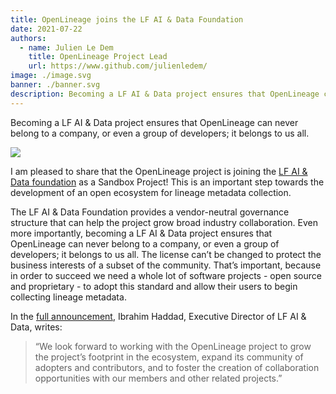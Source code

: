 ```yaml
---
title: OpenLineage joins the LF AI & Data Foundation
date: 2021-07-22
authors: 
  - name: Julien Le Dem
    title: OpenLineage Project Lead
    url: https://www.github.com/julienledem/
image: ./image.svg
banner: ./banner.svg
description: Becoming a LF AI & Data project ensures that OpenLineage can never belong to a company, or even a group of developers; it belongs to us all.
---
```

Becoming a LF AI & Data project ensures that OpenLineage can never belong to a company, or even a group of developers; it belongs to us all.

![](./banner.svg#banner)

<!--truncate-->

I am pleased to share that the OpenLineage project is joining the [LF AI & Data foundation](https://lfaidata.foundation) as a Sandbox Project! This is an important step towards the development of an open ecosystem for lineage metadata collection.

The LF AI & Data Foundation provides a vendor-neutral governance structure that can help the project grow broad industry collaboration. Even more importantly, becoming a LF AI & Data project ensures that OpenLineage can never belong to a company, or even a group of developers; it belongs to us all. The license can’t be changed to protect the business interests of a subset of the community. That’s important, because in order to succeed we need a whole lot of software projects - open source and proprietary - to adopt this standard and allow their users to begin collecting lineage metadata.

In the [full announcement](https://lfaidata.foundation/blog/2021/07/22/openlineage-joins-lf-ai-data-as-new-sandbox-project/), Ibrahim Haddad, Executive Director of LF AI & Data, writes:

> “We look forward to working with the OpenLineage project to grow the project’s footprint in the ecosystem, expand its community of adopters and contributors, and to foster the creation of collaboration opportunities with our members and other related projects.”

